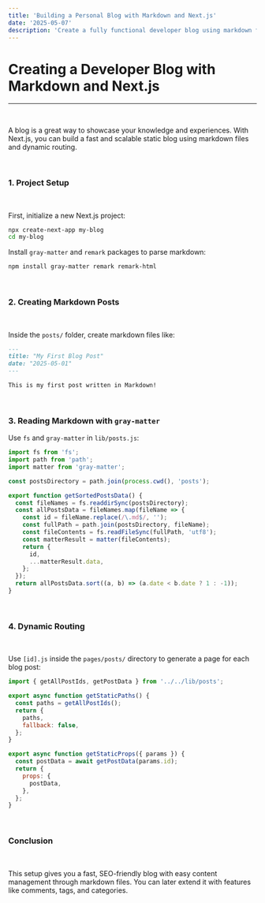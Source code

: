 ```yaml
---
title: 'Building a Personal Blog with Markdown and Next.js'
date: '2025-05-07'
description: 'Create a fully functional developer blog using markdown files and dynamic routing in Next.js.'
---
```


# **Creating a Developer Blog with Markdown and Next.js**
---

&nbsp; 

A blog is a great way to showcase your knowledge and experiences. With Next.js, you can build a fast and scalable static blog using markdown files and dynamic routing.

&nbsp; 

### **1. Project Setup** 
&nbsp; 

First, initialize a new Next.js project:

```bash
npx create-next-app my-blog
cd my-blog
```

Install `gray-matter` and `remark` packages to parse markdown:

```bash
npm install gray-matter remark remark-html
```

&nbsp; 

### **2. Creating Markdown Posts**
&nbsp; 

Inside the `posts/` folder, create markdown files like:

```md
---
title: "My First Blog Post"
date: "2025-05-01"
---

This is my first post written in Markdown!
```

&nbsp; 

### **3. Reading Markdown with `gray-matter`**

Use `fs` and `gray-matter` in `lib/posts.js`:

```js
import fs from 'fs';
import path from 'path';
import matter from 'gray-matter';

const postsDirectory = path.join(process.cwd(), 'posts');

export function getSortedPostsData() {
  const fileNames = fs.readdirSync(postsDirectory);
  const allPostsData = fileNames.map(fileName => {
    const id = fileName.replace(/\.md$/, '');
    const fullPath = path.join(postsDirectory, fileName);
    const fileContents = fs.readFileSync(fullPath, 'utf8');
    const matterResult = matter(fileContents);
    return {
      id,
      ...matterResult.data,
    };
  });
  return allPostsData.sort((a, b) => (a.date < b.date ? 1 : -1));
}
```

&nbsp; 

### **4. Dynamic Routing**
&nbsp; 

Use `[id].js` inside the `pages/posts/` directory to generate a page for each blog post:

```js
import { getAllPostIds, getPostData } from '../../lib/posts';

export async function getStaticPaths() {
  const paths = getAllPostIds();
  return {
    paths,
    fallback: false,
  };
}

export async function getStaticProps({ params }) {
  const postData = await getPostData(params.id);
  return {
    props: {
      postData,
    },
  };
}
```

&nbsp; 

### **Conclusion**
&nbsp; 

This setup gives you a fast, SEO-friendly blog with easy content management through markdown files. You can later extend it with features like comments, tags, and categories.